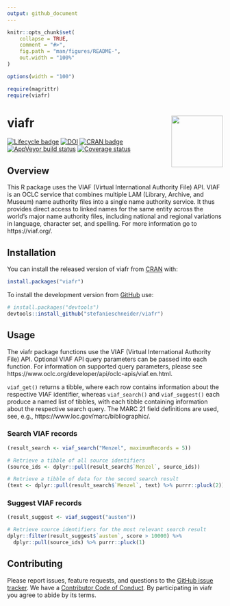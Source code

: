 ```yaml
---
output: github_document
---
```


<!-- README.md is generated from README.Rmd. Please edit that file -->

```r
knitr::opts_chunk$set(
	collapse = TRUE,
	comment = "#>",
	fig.path = "man/figures/README-",
	out.width = "100%"
)

options(width = "100")

require(magrittr)
require(viafr)
```

# viafr <img src="man/figures/logo.png" align="right" width="120" />

[![Lifecycle badge](https://img.shields.io/badge/lifecycle-maturing-blue.svg)](https://lifecycle.r-lib.org/articles/stages.html#maturing)
[![DOI](https://zenodo.org/badge/DOI/10.5281/zenodo.3265046.svg)](https://doi.org/10.5281/zenodo.3265046)
[![CRAN badge](http://www.r-pkg.org/badges/version/viafr)](https://cran.r-project.org/package=viafr)
[![AppVeyor build status](https://ci.appveyor.com/api/projects/status/github/stefanieschneider/viafr?branch=master&svg=true)](https://ci.appveyor.com/project/stefanieschneider/viafr)
[![Coverage status](https://codecov.io/github/stefanieschneider/viafr/coverage.svg?branch=master)](https://app.codecov.io/github/stefanieschneider/viafr?branch=master)

## Overview

This R package uses the VIAF (Virtual International Authority File) API. VIAF is an OCLC service that combines multiple LAM (Library, Archive, and Museum) name authority files into a single name authority service. It thus provides direct access to linked names for the same entity across the world's major name authority files, including national and regional variations in language, character set, and spelling. For more information go to https://viaf.org/.

## Installation

You can install the released version of viafr from [CRAN](https://CRAN.R-project.org) with:

```r
install.packages("viafr")
```

To install the development version from [GitHub](https://github.com/stefanieschneider/viafr) use:

```r
# install.packages("devtools")
devtools::install_github("stefanieschneider/viafr")
```

## Usage

The viafr package functions use the VIAF (Virtual International Authority File) API. Optional VIAF API query parameters can be passed into each function. For information on supported query parameters, please see https://www.oclc.org/developer/api/oclc-apis/viaf.en.html.

`viaf_get()` returns a tibble, where each row contains information about the respective VIAF identifier, whereas `viaf_search()` and `viaf_suggest()` each produce a named list of tibbles, with each tibble containing information about the respective search query. The MARC 21 field definitions are used, see, e.g., https://www.loc.gov/marc/bibliographic/.

### Search VIAF records

```r
(result_search <- viaf_search("Menzel", maximumRecords = 5))

# Retrieve a tibble of all source identifiers
(source_ids <- dplyr::pull(result_search$`Menzel`, source_ids))

# Retrieve a tibble of data for the second search result
(text <- dplyr::pull(result_search$`Menzel`, text) %>% purrr::pluck(2))
```

### Suggest VIAF records

```r
(result_suggest <- viaf_suggest("austen"))

# Retrieve source identifiers for the most relevant search result
dplyr::filter(result_suggest$`austen`, score > 10000) %>%
  dplyr::pull(source_ids) %>% purrr::pluck(1)
```

## Contributing

Please report issues, feature requests, and questions to the [GitHub issue tracker](https://github.com/stefanieschneider/viafr/issues). We have a [Contributor Code of Conduct](https://github.com/stefanieschneider/viafr/blob/master/CODE_OF_CONDUCT.md). By participating in viafr you agree to abide by its terms.
